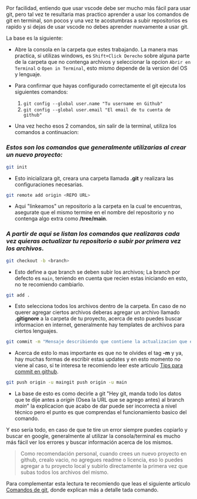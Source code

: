 <article style={{ borderRadius: '.5rem', padding: '2rem 1rem', backgroundColor: '#cccccc90',}}>

 <h1 style={{ margin: '0', fontSize: '2rem', textAlign: 'center',}}></h1>
 
Por facilidad, entiendo que usar vscode debe ser mucho más fácil para usar git, pero tal vez te resultaria mas practico aprender a usar los comandos de git en terminal, son pocos y una vez te acostumbras a subir repositorios es rapido y si dejas de usar vscode no debes aprender nuevamente a usar git.

La base es la siguiente:

- Abre la consola en la carpeta que estes trabajando. La manera mas practica, si utilizas windows, es `Shift+Click Derecho` sobre alguna parte de la carpeta que no contenga archivos y seleccionar la opcion `Abrir en Terminal` o `Open in Terminal`, esto mismo depende de la version del OS y lenguaje.

- Para confirmar que hayas configurado correctamente el git ejecuta los siguientes comandos:
  1. `git config --global user.name "Tu username en Github"`
  2. `git config --global user.email "El email de tu cuenta de github"`

- Una vez hecho esos 2 comandos, sin salir de la terminal, utiliza los comandos a continuacion:

### *Estos son los comandos que generalmente utilizarias al crear un nuevo proyecto:*

```sh
git init
```
- Esto inicializara git, creara una carpeta llamada **.git** y realizara las configuraciones necesarias.

```sh
git remote add origin <REPO URL>
```
- Aqui "linkeamos" un repositorio a la carpeta en la cual te encuentras, asegurate que el mismo termine en el nombre del repositorio y no contenga algo extra como **/tree/main**.

### *A partir de aqui se listan los comandos que realizaras cada vez quieras actualizar tu repositorio o subir por primera vez los archivos*.

```sh
git checkout -b <branch>
```
- Esto define a que branch se deben subir los archivos; La branch por defecto es `main`, teniendo en cuenta que recien estas iniciando en esto, no te recomiendo cambiarlo.

```sh
git add .
```
- Esto selecciona todos los archivos dentro de la carpeta. En caso de no querer agregar ciertos archivos deberas agregar un archivo llamado **.gitignore** a la carpeta de tu proyecto, acerca de esto puedes buscar informacion en internet, generalmente hay templates de archivos para ciertos lenguajes.

```sh
git commit -m "Mensaje describiendo que contiene la actualizacion que estas haciendo"
```
- Acerca de esto lo mas importante es que no te olvides el tag **-m** y ya, hay muchas formas de escribir estas updates y en esto momento no viene al caso, si te interesa te recomiendo leer este articulo [Tips para commit en github](https://kapelu.vercel.app/posts/commit-github).

```sh
git push origin -u maingit push origin -u main
```
- La base de esto es como decirle a git "Hey git, manda todo los datos que te dije antes a *origin* (Osea la URL que se agrego antes) al branch *main*" la explicacion que acabo de dar puede ser incorrecta a nivel técnico pero el punto es que comprendas el funcionamiento basico del comando.

Y eso sería todo, en caso de que te tire un error siempre puedes copiarlo y buscar en google, generalmente al utilizar la consola/terminal es mucho más fácil ver los errores y buscar información acerca de los mismos.


> Como recomendación personal, cuando crees un nuevo proyecto en github, crealo vacio, no agregues readme o licencia, eso lo puedes agregar a tu proyecto local y subirlo directamente la primera vez que subas todos los archivos del mismo.

Para complementar esta lectura te recomiendo que leas el siguiente articulo [Comandos de git](https://www.hostinger.com.ar/tutoriales/comandos-de-git), donde explican más a detalle tada comando.

</article>